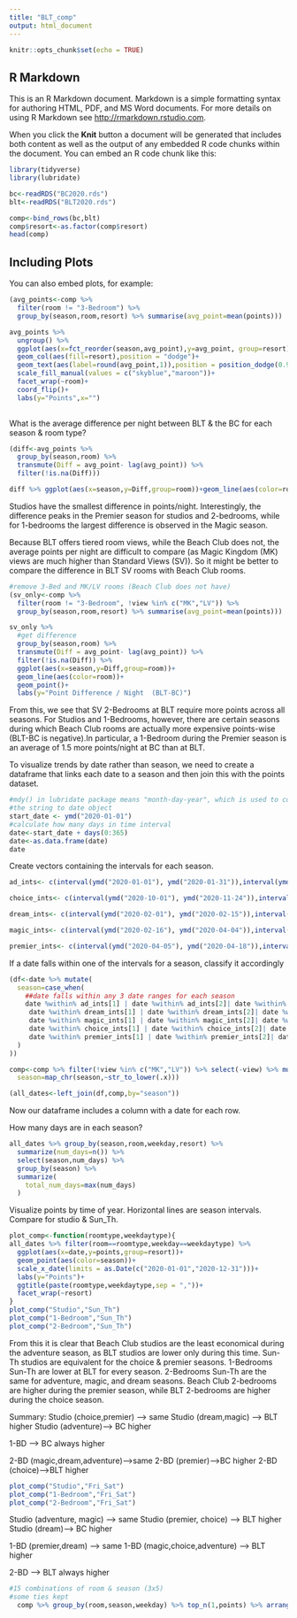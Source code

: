 ```yaml
---
title: "BLT_comp"
output: html_document
---
```


```r
knitr::opts_chunk$set(echo = TRUE)
```

## R Markdown

This is an R Markdown document. Markdown is a simple formatting syntax for authoring HTML, PDF, and MS Word documents. For more details on using R Markdown see <http://rmarkdown.rstudio.com>.

When you click the **Knit** button a document will be generated that includes both content as well as the output of any embedded R code chunks within the document. You can embed an R code chunk like this:

```r
library(tidyverse)
library(lubridate)

bc<-readRDS("BC2020.rds")
blt<-readRDS("BLT2020.rds")

comp<-bind_rows(bc,blt)
comp$resort<-as.factor(comp$resort)
head(comp)
```

## Including Plots

You can also embed plots, for example:

```r
(avg_points<-comp %>%
  filter(room != "3-Bedroom") %>%
  group_by(season,room,resort) %>% summarise(avg_point=mean(points)))

avg_points %>%
  ungroup() %>% 
  ggplot(aes(x=fct_reorder(season,avg_point),y=avg_point, group=resort))+
  geom_col(aes(fill=resort),position = "dodge")+
  geom_text(aes(label=round(avg_point,1)),position = position_dodge(0.9),vjust = 0)+
  scale_fill_manual(values = c("skyblue","maroon"))+
  facet_wrap(~room)+
  coord_flip()+
  labs(y="Points",x="")
  
```
What is the average difference per night between BLT & the BC for each season & room type?

```r

(diff<-avg_points %>%
  group_by(season,room) %>%
  transmute(Diff = avg_point- lag(avg_point)) %>% 
  filter(!is.na(Diff)))

diff %>% ggplot(aes(x=season,y=Diff,group=room))+geom_line(aes(color=room))+geom_point()+labs(y="Point Difference / Night   (BLT-BC)")

```
Studios have the smallest difference in points/night. Interestingly, the difference peaks in the Premier season for studios and 2-bedrooms, while for 1-bedrooms the largest difference is observed in the Magic season.

Because BLT offers tiered room views, while the Beach Club does not, the average points per night are difficult to compare (as Magic Kingdom (MK) views are much higher than Standard Views (SV)). So it might be better to compare the difference in BLT SV rooms with Beach Club rooms.

```r
#remove 3-Bed and MK/LV rooms (Beach Club does not have)
(sv_only<-comp %>%
  filter(room != "3-Bedroom", !view %in% c("MK","LV")) %>%
  group_by(season,room,resort) %>% summarise(avg_point=mean(points)))

sv_only %>% 
  #get difference
  group_by(season,room) %>%
  transmute(Diff = avg_point- lag(avg_point)) %>% 
  filter(!is.na(Diff)) %>% 
  ggplot(aes(x=season,y=Diff,group=room))+
  geom_line(aes(color=room))+
  geom_point()+
  labs(y="Point Difference / Night  (BLT-BC)")
```
From this, we see that SV 2-Bedrooms at BLT require more points across all seasons. For Studios and 1-Bedrooms, however, there are certain seasons during which Beach Club rooms are actually more expensive points-wise (BLT-BC is negative).In particular, a 1-Bedroom during the Premier season is an average of 1.5 more points/night at BC than at BLT.


To visualize trends by date rather than season, we need to create a dataframe that links each date to a season and then join this with the points dataset.
```r
#mdy() in lubridate package means "month-day-year", which is used to convert
#the string to date object
start_date <- ymd("2020-01-01")
#calculate how many days in time interval
date<-start_date + days(0:365)
date<-as.data.frame(date)
date
```

Create vectors containing the intervals for each season.
```r

ad_ints<- c(interval(ymd("2020-01-01"), ymd("2020-01-31")),interval(ymd("2020-09-01"), ymd("2020-09-30")),interval(ymd("2020-12-01"), ymd("2020-12-14")))

choice_ints<- c(interval(ymd("2020-10-01"), ymd("2020-11-24")),interval(ymd("2020-11-28"), ymd("2020-11-30")),interval(ymd("2020-12-15"), ymd("2020-12-23")))

dream_ints<- c(interval(ymd("2020-02-01"), ymd("2020-02-15")),interval(ymd("2020-05-01"), ymd("2020-06-10")),interval(ymd("2020-08-16"), ymd("2020-08-31")))

magic_ints<- c(interval(ymd("2020-02-16"), ymd("2020-04-04")),interval(ymd("2020-04-19"), ymd("2020-04-30")),interval(ymd("2020-06-11"), ymd("2020-08-15")),interval(ymd("2020-11-25"), ymd("2020-11-27")))

premier_ints<- c(interval(ymd("2020-04-05"), ymd("2020-04-18")),interval(ymd("2020-12-24"), ymd("2020-12-31")))


```

If a date falls within one of the intervals for a season, classify it accordingly
```r
(df<-date %>% mutate(
  season=case_when(
    ##date falls within any 3 date ranges for each season
    date %within% ad_ints[1] | date %within% ad_ints[2]| date %within% ad_ints[3]~ "adventure",
     date %within% dream_ints[1] | date %within% dream_ints[2]| date %within% dream_ints[3]~ "dream",
     date %within% magic_ints[1] | date %within% magic_ints[2]| date %within% magic_ints[3]| date %within% magic_ints[4]~ "magic",
     date %within% choice_ints[1] | date %within% choice_ints[2]| date %within% choice_ints[3]~ "choice",
     date %within% premier_ints[1] | date %within% premier_ints[2]| date %within% premier_ints[3]~ "premier",
  )
))
```



```r
comp<-comp %>% filter(!view %in% c("MK","LV")) %>% select(-view) %>% mutate(
  season=map_chr(season,~str_to_lower(.x)))

(all_dates<-left_join(df,comp,by="season"))
```
Now our dataframe includes a column with a date for each row. 

How many days are in each season?
```r
all_dates %>% group_by(season,room,weekday,resort) %>% 
  summarize(num_days=n()) %>% 
  select(season,num_days) %>% 
  group_by(season) %>% 
  summarize(
    total_num_days=max(num_days)
  ) 

```
Visualize points by time of year. Horizontal lines are season intervals. Compare for studio & Sun_Th.  
```r
plot_comp<-function(roomtype,weekdaytype){
all_dates %>% filter(room==roomtype,weekday==weekdaytype) %>% 
  ggplot(aes(x=date,y=points,group=resort))+
  geom_point(aes(color=season))+
  scale_x_date(limits = as.Date(c("2020-01-01","2020-12-31")))+
  labs(y="Points")+
  ggtitle(paste(roomtype,weekdaytype,sep = ","))+
  facet_wrap(~resort)
}
plot_comp("Studio","Sun_Th")
plot_comp("1-Bedroom","Sun_Th")
plot_comp("2-Bedroom","Sun_Th")
```
From this it is clear that Beach Club studios are the least economical during the adventure season, as BLT studios are lower only during this time. Sun-Th studios are equivalent for the choice & premier seasons. 
1-Bedrooms Sun-Th are lower at BLT for every season. 
2-Bedrooms Sun-Th are the same for adventure, magic, and dream seasons. Beach Club 2-bedrooms are higher during the premier season, while BLT 2-bedrooms are higher during the choice season.

Summary:
Studio (choice,premier)  --> same
Studio (dream,magic) --> BLT higher
Studio (adventure)--> BC higher

1-BD --> BC always higher

2-BD (magic,dream,adventure)-->same
2-BD (premier)-->BC higher
2-BD (choice)-->BLT higher


```r
plot_comp("Studio","Fri_Sat")
plot_comp("1-Bedroom","Fri_Sat")
plot_comp("2-Bedroom","Fri_Sat")
```
Studio (adventure, magic)  --> same
Studio (premier, choice) --> BLT higher
Studio (dream)--> BC higher

1-BD (premier,dream)  --> same
1-BD (magic,choice,adventure)  --> BLT higher

2-BD --> BLT always higher

```r
#15 combinations of room & season (3x5)
#some ties kept
  comp %>% group_by(room,season,weekday) %>% top_n(1,points) %>% arrange(room,season,weekday)
```

